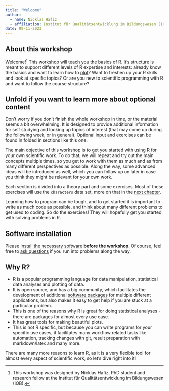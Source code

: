 ```yaml
---
title: "Welcome"
author: 
  - name: Nicklas Hafiz
  - affiliation: Institut für Qualitätsentwicklung im Bildungswesen (IQB)
date: 09-11-2023
---
```


## About this workshop

Welcome![^1] This workshop will teach you the basics of R. It's structure is meant to support different levels of R expertise and interests: already know the basics and want to learn how to [plot](/qmd/plotting/plotting.qmd)? Want to freshen up your R skills and look at specific topics? Or are you new to scientific programming with R and want to follow the course structure?

[^1]: This workshop was designed by Nicklas Hafiz, PhD student and research fellow at the Institut für Qualitätsentwicklung im Bildungswesen (IQB).

::: {.callout-note collapse="true" icon="false"}
## Unfold if you want to learn more about optional content

Don't worry if you don't finish the whole workshop in time, or the material seems a bit overwhelming. It is designed to provide additional information for self studying and looking up topics of interest (that may come up during the following week, or in general). Optional input and exercises can be found in folded in sections like this one.
:::

The main objective of this workshop is to get you started with using R for your own scientific work. To do that, we will repeat and try out the main concepts multiple times, so you get to work with them as much and as from many different perspectives as possible. Along the way, some advanced ideas will be introduced as well, which you can follow up on later in case you think they might be relevant for your own work. 

Each section is divided into a theory part and some exercises. Most of these exercises will use the `characters` data set, more on that in the [next chapter](/qmd/getting_started/data_sets.qmd). 

::: callout-tip
Learning how to program can be tough, and to get started it is important to write as much code as possible, and think about many different problems to get used to coding. So do the exercises! They will hopefully get you started with solving problems in R. 
:::

::: callout-warning
## Software installation

Please [install the necessary software](qmd/setup/setup.qmd) **before the workshop**. Of course, feel free to [ask questions](https://docs.google.com/document/d/19uUsS9xiAsxmAtblkaPqbdl3m1IxurWKOoPdTc0oymM/edit) if you run into problems along the way.
:::

## Why R?

-   R is a popular programming language for data manipulation, statistical data analyses and plotting of data.
-   It is open source, and has a big community, which facilitates the development of additional [software packages](/qmd/packages/packages.qmd) for multiple different applications, but also makes it easy to get help if you are stuck at a particular problem.
-   This is one of the reasons why R is great for doing statistical analyses - there are packages for almost every use case.
-   It has great tools for making beautiful plots.
-   This is not R specific, but because you can write programs for your specific use cases, it facilitates many workflow related tasks like automation, tracking changes with git, result preparation with markdown/latex and many more.

There are many more reasons to learn R, as it is a very flexible tool for almost every aspect of scientific work, so let's dive right into it!
